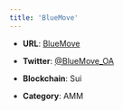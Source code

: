 ```yaml
---
title: 'BlueMove'
---
```


* **URL**: [BlueMove](https://dex.bluemove.net/)

* **Twitter**: [@BlueMove\_OA](https://x.com/BlueMove_OA)

* **Blockchain**: Sui

* **Category**: AMM 